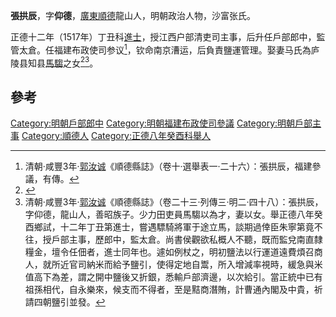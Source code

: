'''張拱辰'''，字'''仰德'''，[[廣東|廣東]][[順德|順德]]龍山人，明朝政治人物，沙富张氏。

正德十二年（1517年）丁丑科[[進士|進士]]，授江西户部清吏司主事，后升任戶部郎中，監管太倉。任福建布政使司参议<ref>清朝·咸豐3年·[[郭汝诚|郭汝诚]]《順德縣誌》（卷十·選舉表一·二十六）：張拱辰，福建參議，有傳。</ref>，钦命南京漕运，后負責鹽運管理。娶妻马氏為庐陵县知县[[馬騶|馬騶]]之女<ref>{{cite news|title=沙富村概况|url=http://www.shunde.gov.cn/data/main.php?id=42852-4080250|accessdate=2014-06-14|newspaper=順德區人民政府|archive-url=https://web.archive.org/web/20140714203328/http://www.shunde.gov.cn/data/main.php?id=42852-4080250|archive-date=2014-07-14|dead-url=yes}}</ref><ref>清朝·咸豐3年·[[郭汝诚|郭汝诚]]《順德縣誌》（卷二十三·列傳三·明二·四十八）：張拱辰，字仰德，龍山人，善昭族子。少力田吏員馬騶以為才，妻以女。舉正德八年癸酉鄉試，十二年丁丑第進士，嘗遇驃騎將軍于途立馬，談期過倖臣朱寧第竟不往，授戶部主事，歷郎中，監太倉。尚書侯觀欲私概人不聽，既而監兌南直隸糧金，壇令任佃者，進士同年也。遽如例杖之，明初鹽法以行運道遠費煩召商人，就所近官司納米而給予鹽引，使得定地自鬻，所入增減率視時，緩急與米值高下為差，謂之開中鹽後又折銀，悉輸戶部濟邊，以次給引。當正統中已有祖孫相代，自永樂來，候支而不得者，至是黠商潛賄，計曹通內閣及中貴，祈請四朝鹽引並發。</ref>。

==參考==
{{reflist}}
{{明朝人物小作品}}
{{正德十二年丁丑科殿試金榜}}
{{DEFAULTSORT:Zhang張}}
[[Category:明朝戶部郎中|Category:明朝戶部郎中]]
[[Category:明朝福建布政使司參議|Category:明朝福建布政使司參議]]
[[Category:明朝戶部主事|Category:明朝戶部主事]]
[[Category:順德人|Category:順德人]]
[[Category:正德八年癸酉科舉人|Category:正德八年癸酉科舉人]]